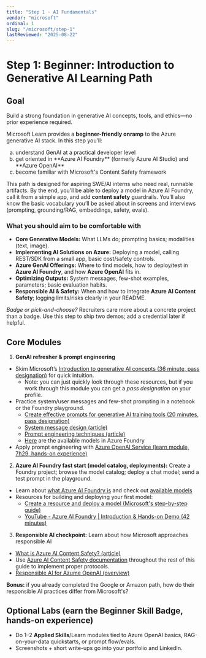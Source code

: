 ```yaml
---
title: "Step 1 · AI Fundamentals"
vendor: "microsoft"
ordinal: 1
slug: "/microsoft/step-1"
lastReviewed: "2025-08-22"
---
```



<StepPageLayout vendor="microsoft" step="beginner" backHref="/developerguide/microsoft" backLabel="Back to Guide">

# Step 1: Beginner: Introduction to Generative AI Learning Path 

## Goal  
Build a strong foundation in generative AI concepts, tools, and ethics—no prior experience required.

Microsoft Learn provides a **beginner-friendly onramp** to the Azure generative AI stack. In this step you’ll:
<ol type="a">
    <li>understand GenAI at a practical developer level</li>
    <li>get oriented in **Azure AI Foundry** (formerly Azure AI Studio) and **Azure OpenAI**</li>
    <li>become familiar with Microsoft's Content Safety framework</li>
</ol>

This path is designed for aspiring SWE/AI interns who need real, runnable artifacts. By the end, you’ll be able to deploy a model in Azure AI Foundry, call it from a simple app, and add **content safety** guardrails. You’ll also know the basic vocabulary you’ll be asked about in screens and interviews (prompting, grounding/RAG, embeddings, safety, evals).

### What you should aim to be comfortable with
* **Core Generative Models:** What LLMs do; prompting basics; modalities (text, image).  
* **Implementing AI Solutions on Azure:** Deploying a model, calling REST/SDK from a small app, basic cost/safety controls.  
* **Azure GenAI Offerings:** Where to find models, how to deploy/test in **Azure AI Foundry**, and how **Azure OpenAI** fits in.  
* **Optimizing Outputs:** System messages, few-shot examples, parameters; basic evaluation habits.  
* **Responsible AI & Safety:** When and how to integrate **Azure AI Content Safety**; logging limits/risks clearly in your README.

<div className="bg-blue-50 rounded-lg p-6">
  <em>Badge or pick-and-choose?</em> Recruiters care more about a concrete project than a badge. Use this step to ship two demos; add a credential later if helpful.
</div>

## Core Modules
1. **GenAI refresher & prompt engineering**
- Skim Microsoft’s [Introduction to generative AI concepts (36 minute, pass designation)](https://learn.microsoft.com/en-us/training/modules/fundamentals-generative-ai/) for quick intuition.
    - Note: you can just quickly look through these resources, but if you work through this module you can get a *pass designation* on your profile.
- Practice system/user messages and few-shot prompting in a notebook or the Foundry playground.
    - [Create effective prompts for generative AI training tools (20 minutes, pass designation)](https://learn.microsoft.com/en-us/training/modules/create-prompts-for-generative-ai-training-tools/)
    - [System message design (article)](https://learn.microsoft.com/en-us/azure/ai-foundry/openai/concepts/advanced-prompt-engineering)
    - [Prompt engineering techniques (article)](https://learn.microsoft.com/en-us/azure/ai-foundry/openai/concepts/prompt-engineering?tabs=chat)
    - [Here](https://ai.azure.com/catalog) are the available models in Azure Foundry
- Apply prompt engineering with [Azure OpenAI Service (learn module, 7h29, hands-on experience)](https://learn.microsoft.com/en-us/training/paths/create-custom-copilots-ai-studio/)

2. **Azure AI Foundry fast start (model catalog, deployments):** Create a Foundry project; browse the model catalog; deploy a chat model; send a test prompt in the playground.
- Learn about [what Azure AI Foundry is](https://learn.microsoft.com/en-us/azure/ai-foundry/what-is-azure-ai-foundry) and check out [available models](https://learn.microsoft.com/en-us/azure/ai-foundry/concepts/foundry-models-overview)
- Resources for building and deploying your first model:
    - [Create a resource and deploy a model (Microsoft's step-by-step guide)](https://learn.microsoft.com/en-us/azure/ai-foundry/openai/how-to/create-resource?pivots=web-portal)
    - [YouTube - Azure AI Foundry | Introduction & Hands-on Demo (42 minutes)](https://www.youtube.com/watch?v=d2BWayItOv4)

3. **Responsible AI checkpoint:** Learn about how Microsoft approaches responsible AI
- [What is Azure AI Content Safety? (article)](https://learn.microsoft.com/en-us/azure/ai-services/content-safety/overview)
- Use [Azure AI Content Safety documentation](https://learn.microsoft.com/en-us/azure/ai-services/content-safety/) throughout the rest of this guide to implement proper protocols.
- [Responsible AI for Azume OpenAI (overview)](https://learn.microsoft.com/en-us/azure/ai-foundry/responsible-ai/openai/overview)

<div className="bg-blue-50 rounded-lg p-6">
<strong>Bonus:</strong> if you already completed the Google or Amazon path, how do their responsible AI practices differ from Microsoft's?
</div>

## Optional Labs (earn the Beginner Skill Badge, hands-on experience)
- Do 1–2 **Applied Skills**/Learn modules tied to Azure OpenAI basics, RAG-on-your-data quickstarts, or prompt flow/evals.  
- Screenshots + short write-ups go into your portfolio and LinkedIn.

</StepPageLayout>
